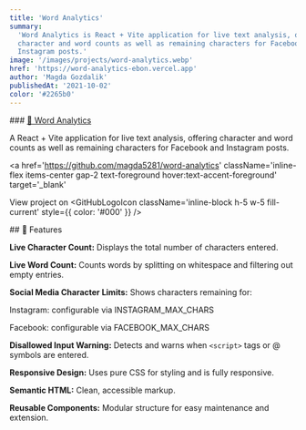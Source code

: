 ```yaml
---
title: 'Word Analytics'
summary:
  'Word Analytics is React + Vite application for live text analysis, offering
  character and word counts as well as remaining characters for Facebook and
  Instagram posts.'
image: '/images/projects/word-analytics.webp'
href: 'https://word-analytics-ebon.vercel.app'
author: 'Magda Gozdalik'
publishedAt: '2021-10-02'
color: '#2265b0'
---
```


<Section className="card-shadow secondary-bg">
### <a   href='https://word-analytics-ebon.vercel.app/' className='mt-10 text-2xl text-foreground hover:text-accent-foreground sm:text-3xl lg:text-4xl' target='_blank'> 🔗 Word Analytics </a>

A React + Vite application for live text analysis, offering character and word
counts as well as remaining characters for Facebook and Instagram posts.

<a
  href='https://github.com/magda5281/word-analytics'
  className='inline-flex items-center gap-2 text-foreground hover:text-accent-foreground'
  target='_blank'
>
  <span>View project on </span>
  <GitHubLogoIcon
    className='inline-block h-5 w-5 fill-current'
    style={{ color: '#000' }}
  />
</a>

</Section>

<Section className="card-shadow secondary-bg">
## 🚀 Features

**Live Character Count:** Displays the total number of characters entered.

**Live Word Count:** Counts words by splitting on whitespace and filtering out
empty entries.

**Social Media Character Limits:** Shows characters remaining for:

Instagram: configurable via INSTAGRAM_MAX_CHARS

Facebook: configurable via FACEBOOK_MAX_CHARS

**Disallowed Input Warning:** Detects and warns when `<script>` tags or @
symbols are entered.

**Responsive Design:** Uses pure CSS for styling and is fully responsive.

**Semantic HTML:** Clean, accessible markup.

**Reusable Components:** Modular structure for easy maintenance and extension.

</Section>
